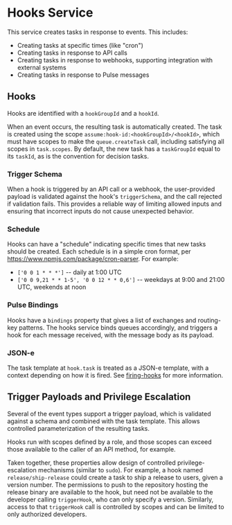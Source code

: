 
<ReferenceLinks api exchanges logs metrics />

# Hooks Service

This service creates tasks in response to events.
This includes:

 * Creating tasks at specific times (like "cron")
 * Creating tasks in response to API calls
 * Creating tasks in response to webhooks, supporting integration with external systems
 * Creating tasks in response to Pulse messages

## Hooks

Hooks are identified with a `hookGroupId` and a `hookId`.

When an event occurs, the resulting task is automatically created.
The task is created using the scope `assume:hook-id:<hookGroupId>/<hookId>`, which must have scopes to make the `queue.createTask` call, including satisfying all scopes in `task.scopes`.
By default, the new task has a `taskGroupId` equal to its `taskId`, as is the convention for decision tasks.

### Trigger Schema

When a hook is triggered by an API call or a webhook, the user-provided payload is validated against the hook's `triggerSchema`, and the call rejected if validation fails.
This provides a reliable way of limiting allowed inputs and ensuring that incorrect inputs do not cause unexpected behavior.

### Schedule

Hooks can have a "schedule" indicating specific times that new tasks should be created.
Each schedule is in a simple cron format, per https://www.npmjs.com/package/cron-parser.
For example:
 * `['0 0 1 * * *']` -- daily at 1:00 UTC
 * `['0 0 9,21 * * 1-5', '0 0 12 * * 0,6']` -- weekdays at 9:00 and 21:00 UTC, weekends at noon

### Pulse Bindings

Hooks have a `bindings` property that gives a list of exchanges and routing-key patterns.
The hooks service binds queues accordingly, and triggers a hook for each message received, with the message body as its payload.

### JSON-e

The task template at `hook.task` is treated as a JSON-e template, with a context depending on how it is fired.
See [firing-hooks](/docs/reference/core/hooks/firing-hooks) for more information.

## Trigger Payloads and Privilege Escalation

Several of the event types support a trigger payload, which is validated against a schema and combined with the task template.
This allows controlled parameterization of the resulting tasks.

Hooks run with scopes defined by a role, and those scopes can exceed those available to the caller of an API method, for example.

Taken together, these properties allow design of controlled privilege-escalation mechanisms (similar to `sudo`).
For example, a hook named `release/ship-release` could create a task to ship a release to users, given a version number.
The permissions to push to the repository hosting the release binary are available to the hook, but need not be available to the developer calling `triggerHook`, who can only specify a version.
Similarly, access to that `triggerHook` call is controlled by scopes and can be limited to only authorized developers.
